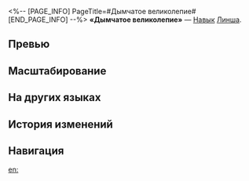 <%-- [PAGE_INFO]
PageTitle=#Дымчатое великолепие#
[END_PAGE_INFO] --%>
{{Навык Инфобокс
|Название         = Дымчатое великолепие
|Изображение      = Навык Дымчатое великолепие.png
|Персонаж         = Линша
|Тип              = Навык
|Тэг              = Групповая атака
|УронСтойк        = 10
|ЭнергияГен       = 30
|Энергия          = 
|Длительность     = 
|Описание         = Наносит всем противникам огненный урон, равный {{Цвет|Выделенный|40%—88%}} от силы атаки Линша, восстанавливает всем союзникам НР, равное {{Цвет|Выделенный|10%—14,8%}} от силы атаки Линша плюс {{Цвет|Выделенный|105—467,25}} ед., а также {{Доп эффект|продвигает действие}} Фуюань вперёд на 20%.
|Свойство1        = 
|Масштабирование1 = 
}}
'''«Дымчатое великолепие»''' — [[Навык]] [[Линша]].

==Превью==
{{Превью
|Файл = Дымчатое великолепие Превью
}}

==Масштабирование==
{{Масштабирование навыка
|40%;44%;48%;52%;56%;60%;65%;70%;75%;80%;84%;88%;92%;96%;100%
|10%;10.5%;11%;11.5%;12%;12.4%;12.8%;13.2%;13.6%;14%;14.4%;14.8%;15.2%;15.6%;16%
|10500%;16800%;21525%;26250%;29400%;32550%;34912.5%;37275%;39637.5%;42000%;44362.5%;46725%;49087.5%;51450%;53812.5%
}}

==На других языках==
{{На других языках
|en   = Smoke and Splendor
|zhs  = 识烟飞彩
|zht  = 識煙飛彩
|ja   = {{Rubi|彩煙|さいえん}}
|ko   = 연무 속 솟구치는 빛깔
|es   = Humo y esplendor
|fr   = Vapeurs incandescentes
|ru   = Дымчатое великолепие
|th   = Smoke and Splendor
|vi   = Khói Sương Óng Ánh
|de   = Schillernder Dunst
|id   = Smoke and Splendor
|pt   = Fumaça e Esplendor
}}

==История изменений==
{{История изменений|3.5}}

==Навигация==
{{Навык Навбокс|Линша}}

[[en:]]